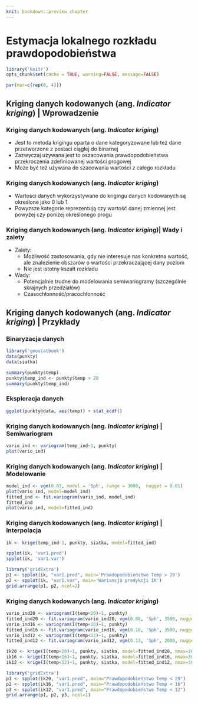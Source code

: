 ```yaml
---
knit: bookdown::preview_chapter
---
```


# Estymacja lokalnego rozkładu prawdopodobieństwa

```r
library('knitr')
opts_chunk$set(cache = TRUE, warning=FALSE, message=FALSE) 
```

```r
par(mar=c(rep(0, 4)))
```

## Kriging danych kodowanych (ang. *Indicator kriging*) | Wprowadzenie

### Kriging danych kodowanych (ang. *Indicator kriging*)
- Jest to metoda krigingu oparta o dane kategoryzowane lub też dane przetworzone z postaci ciągłej do binarnej
- Zazwyczaj używana jest to oszacowania prawdopodobieństwa przekroczenia zdefiniowanej wartości progowej
- Może być też używana do szacowania wartości z całego rozkładu

<!--http://geostat-course.org/system/files/geostat13_ind.pdf-->

### Kriging danych kodowanych (ang. *Indicator kriging*)
- Wartości danych wykorzystywane do krigingu danych kodowanych są określone jako 0 lub 1
- Powyzsze kategorie reprezentują czy wartość danej zmiennej jest powyżej czy poniżej określonego progu

### Kriging danych kodowanych (ang. *Indicator kriging*)| Wady i zalety
- Zalety:
    - Możliwość zastosowania, gdy nie interesuje nas konkretna wartość, ale znalezienie obszarów o wartości przekraczającej dany poziom
    - Nie jest istotny kszałt rozkładu
- Wady:
    - Potencjalnie trudne do modelowania semiwariogramy (szczególnie skrajnych przedziałów)
    - Czasochłonność/pracochłonność
    
## Kriging danych kodowanych (ang. *Indicator kriging*) | Przykłady

### Binaryzacja danych

```r
library('geostatbook')
data(punkty)
data(siatka)
```

```r
summary(punkty$temp) 
punkty$temp_ind <- punkty$temp > 20
summary(punkty$temp_ind) 
```

### Eksploracja danych

```r
ggplot(punkty@data, aes(temp)) + stat_ecdf()
```

### Kriging danych kodowanych (ang. *Indicator kriging*) | Semiwariogram

```r
vario_ind <- variogram(temp_ind~1, punkty)         
plot(vario_ind)
```

### Kriging danych kodowanych (ang. *Indicator kriging*) | Modelowanie

```r
model_ind <- vgm(0.07, model = 'Sph', range = 3000,  nugget = 0.01)  
plot(vario_ind, model=model_ind)
fitted_ind <- fit.variogram(vario_ind, model_ind)
fitted_ind
plot(vario_ind, model=fitted_ind)
```

### Kriging danych kodowanych (ang. *Indicator kriging*) | Interpolacja

```r
ik <- krige(temp_ind~1, punkty, siatka, model=fitted_ind)
```

```r
spplot(ik, 'var1.pred')
spplot(ik, 'var1.var')
```

```r
library('gridExtra')
p1 <- spplot(ik, "var1.pred", main='Prawdopodobieństwo Temp > 20')
p2 <- spplot(ik, "var1.var", main='Wariancja predykcji IK')
grid.arrange(p1, p2, ncol=2)
```

### Kriging danych kodowanych (ang. *Indicator kriging*)

```r
vario_ind20 <- variogram(I(temp<20)~1, punkty)  
fitted_ind20 <- fit.variogram(vario_ind20, vgm(0.08, 'Sph', 3500, nugget=0.01))
vario_ind16 <- variogram(I(temp<16)~1, punkty)  
fitted_ind16 <- fit.variogram(vario_ind16, vgm(0.18, 'Sph', 3500, nugget=0.03))
vario_ind12 <- variogram(I(temp<12)~1, punkty)  
fitted_ind12 <- fit.variogram(vario_ind12, vgm(0.13, 'Sph', 2000, nugget=0.03))

ik20 <- krige(I(temp<20)~1, punkty, siatka, model=fitted_ind20, nmax=30)
ik16 <- krige(I(temp<16)~1, punkty, siatka, model=fitted_ind16, nmax=30)
ik12 <- krige(I(temp<12)~1, punkty, siatka, model=fitted_ind12, nmax=30)
```

```r
library('gridExtra')
p1 <- spplot(ik20, "var1.pred", main="Prawdopodobieństwo Temp < 20")
p2 <- spplot(ik16, "var1.pred", main="Prawdopodobieństwo Temp < 16")
p3 <- spplot(ik12, "var1.pred", main="Prawdopodobieństwo Temp < 12")
grid.arrange(p1, p2, p3, ncol=1)
```
